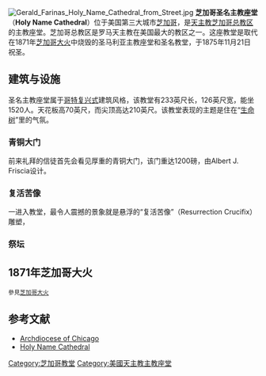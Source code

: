 [[File:Gerald_Farinas_Holy_Name_Cathedral_from_Street.jpg|thumb]]
'''芝加哥圣名主教座堂'''（'''Holy Name Cathedral'''）位于美国第三大城市[[芝加哥|芝加哥]]，是[[天主教芝加哥总教区|天主教芝加哥总教区]]的主教座堂。芝加哥总教区是罗马天主教在美国最大的教区之一。这座教堂是取代在1871年[[芝加哥大火|芝加哥大火]]中烧毁的圣马利亚主教座堂和圣名教堂，于1875年11月21日祝圣。

==建筑与设施==

圣名主教座堂属于[[哥特复兴式|哥特复兴式]]建筑风格，该教堂有233英尺长，126英尺宽，能坐1520人。天花板高70英尺，而尖顶高达210英尺。该教堂表现的主题是住在“[[生命树|生命树]]”里的气氛。

=== 青铜大门 ===

前来礼拜的信徒首先会看见厚重的青铜大门，该门重达1200磅，由Albert J. Friscia设计。<!--  The doors introduce the overall "Tree of Life" theme with intricate details that serve to make the doors look like overwhelming planks of wood. The doors possess a hydraulic system that allows them to be opened with the push of a finger.  Beyond the doors is a vestibule encased in glass. -->

=== 复活苦像 ===

一进入教堂，最令人震撼的景象就是悬浮的“复活苦像”（Resurrection Crucifix）雕塑，<!--  by the artist [[Ivo_Demetz|Ivo Demetz]]. Adorning the walls of the nave are the [[Stations_of_the_Cross|Stations of the Cross]] by artist [[Goffredo_Verginelli|Goffredo Verginelli]] depicting the Passion, Crucifixion and Resurrection of Christ.  The stations are cast in bronze and framed in red Rocco Alicante marble. -->

<!-- ====Ambo of the Evangelists====

Various bronze sculptures are featured in other parts of the church.  One of the largest pieces is the ''Ambo of the Evangelists'' by [[Eugenio_de_Courten|Eugenio de Courten]].  An ''[[ambo|ambo]]'', in church liturgy, is the lectern from which readings of [[Holy_Scripture|Holy Scripture]] are proclaimed.  The bronze casting depicts the authors of the [[Gospels|Gospels]] with their symbols: [[Matthew_the_Evangelist|Matthew]] the [[angel|angel]] representing the Gospel of the Church; [[Mark_the_Evangelist|Mark]], the [[lion|lion]] and inspiration for Peter’s teachings or catechesis; [[Luke_the_Evangelist|Luke]], the [[ox|ox]], for his recounting of Christ’s infancy; [[John_the_Evangelist|John]], the [[eagle|eagle]], for the writer of the Spiritual Gospel, recounting the story of "the Word made flesh." -->

<!-- ====Ambo of the Epistle Writers====

Also by de Courten is the ''Ambo of the Evangelists'', a bronze casting depicting the authors of the apostolic letters to the early Church communities: [[Peter|Peter]], with keys to the Kingdom of God; [[Paul|Paul]], who died by the sword; [[James|James]], representing faith sustained by good works; and [[Jude_the_Apostle|Jude]], carrying a whip representing correction.  This particular ambo is used by lectors and cantors during Sunday masses and other special Church feasts and memorials. -->

=== 祭坛 ===
<!-- Six tons of monolithic red-black Rosso Imperiale di Solberga granite forms the ''mensa'' or table top of the altar.  The pedestal is encircled by a bronze bas-relief depicting [[Old_Testament|Old Testament]] scenes of sacrificial offerings and preparation: Abel's offering of the first sacrifice, the priest Melchizedek giving bread and wine, Abraham's willingness to sacrifice his son Isaac, and the Prophet Elijah receiving bread and water from the Angel of the Lord for strength to continue on his journey.  The consecrated altar contains relics, or actual artifacts from the bodies of [[John_the_Apostle|Saint John the Apostle]] and [[Timothy|Saint Timothy]]. -->

<!-- ====Cathedra of the See of Chicago====

A ''[[cathedra|cathedra]]'', or bishop's throne, is what makes the church a [[cathedral|cathedral]].  It is from this chair that ''Sede Chicagiensis'', or See of Chicago, is presided over by the archbishop of Chicago. Unlike most Roman Catholic cathedra, the ''Cathedra of the See of Chicago'' is plain and simple.  Its back contains three panels depicting the first Christian teachers: Christ in the center panel, and [[Saint_Peter|Saint Peter]] to his left and [[Paul_of_Tarsus|Saint Paul]] to his right. -->

<!-- ====Sanctuary Panels of the Holy Name====

Above the ''cathedra'' are the ''Sanctuary Panels of the Holy Name'', five bronze panels by [[Attilio_Selva|Attilio Selva]] representing the Holy Name of Jesus from which the church gets its name.  The first panel is of Simeon contemplating the ''Infant Savior'' whom Mary presents in the Temple.  The second panel depicts the ''Mystery of the Trinity'' and an angel carrying the monogram of Christ to earth.  The third panel is of the ''Risen Christ'' proclaimed as ''Lord''.  The fourth panel is of the ''Presentation of Jesus in the Temple'' showing Mary and Joseph presenting the child for circumcision and naming.  The last panel is of the ''Priesthood of Jesus'', with Christ adorned in vestments presenting the chalice to all people. -->

<!-- ====Galeri of the Cardinals====

Holy Name Cathedral continues the tradition of raising the [[galero|galero]], a wide-brimmed tasseled hat, of a deceased [[cardinal_(Catholicism)|cardinal]] over the ''cathedra'' from the highest point of the semicircular, domed cathedral apse. The galero is hung forever over the congregants of Holy Name Cathedral where they remain until they are reduced to dust, symbolizing how all earthly glory is passing.  Looking up above the ''Cathedra of the See of Chicago'' are the galeros of, from left to right, Cardinals Meyer, Bernardin, Mundelein, Cody and Stritch. -->

==1871年芝加哥大火==
<small>參見[[芝加哥大火|芝加哥大火]]</small>
<!-- At the time of the founding of the Diocese of Chicago on [[September_30|September 30]],[[1843|1843]], [[William_Quarter|Bishop William Quarter]] led his faithful from the Cathedral of Saint Mary at the southwest corner of Madison and Wabash Streets.A few years later in [[1851|1851]], an immense brick church called the Church of the Holy Name was being constructed on 州街 between Huron and Superior streets.  Its cornerstone was set in [[1852|1852]]。In October of 1871 however, both churches were destroyed as the Great Chicago Fire engulfed all of the city.  Church of the Holy Name pastor [[John_McMullen|John McMullen]] travelled the country to raise funds to rebuild the churches and to aid the homeless of Chicago.  Meanwhile, Chicago's Catholics were forced to worship in what was called the ''shanty cathedral'', a boarded-up burnt house on Cass Street. They worshiped there for over four years. -->
<!-- ==Breaking ground for the new cathedral==

In [[1874|1874]], [[Brooklyn|Brooklyn]] [[architect|architect]] [[Patrick_Charles_Keely|Patrick Charles Keely]] who would later also design [[St._Stanislaus_Kostka_in_Chicago|St. Stanislaus Kostka]] was selected to draw plans for the new cathedral of Chicago.  On [[July_19|July 19]] of that year, the cornerstone was finally laid.  On [[November_21|November 21]] of the following year, Bishop Thomas Foley dedicated the church and christened it the Cathedral of the Holy Name.  In [[1880|1880]], the Diocese of Chicago was reorganized to become the Archdiocese of Chicago and 圣名主教座堂 became the church of primacy over several other dioceses in 美国中西部。 -->

<!-- ==Early renovations==

In [[1888|1888]], surveyors noticed that the cathedral was sagging on its Superior Street side.  The prompted the archbishop to commence with the cathedral's first renovation projects.  By [[1915|1915]], Holy Name Cathedral was balanced out and saved from sinking into the ground.  It was also lengthened by 15 feet to accommodate the growing Catholic population.  That same year, [[James_Edward_Quigley|James Edward Quigley]], Archbishop of Chicago, died.  The first major Mass of the newly rededicated cathedral was the late archbishop's funeral. -->

<!-- ==George Cardinal Mundelein== -->

<!-- In [[1924|1924]], [[George_Cardinal_Mundelein|Archbishop George W. Mundelein]] was elevated by the [[pope|pope]] to become a cardinal.  When he returned from consistory at the [[Vatican_City|Vatican]], the new cardinal was greeted at Holy Name Cathedral with a celebratory procession of over 80,000 Catholics.  Cardinal Mundelein gained new followers and became a beloved pastoral leader.

When Cardinal Mundelein died unexpectedly in his sleep in October [[1939|1939]], [[Chicago_City_Hall|Chicago City Hall]] hastily paved State Street where the subway was being constructed to accommodate the great influx of mourners expected to make the pilgrimage.  As Cardinal Mundelein lay in state in the nave of Holy Name Cathedral, over a million people paid their last respects. -->

<!-- ==Second Vatican Council==

As soon as the Second Vatican Council was concluded in the 1960s, Holy Name Cathedral proceeded with a massive renovation project to alter the cathedral interior.  From Easter [[1968|1968]] to [[1969|1969]], Holy Name Cathedral was closed and masses were held in various locations including a nearby school gymnasium.  At midnight on Christmas Eve of 1969, Holy Name Cathedral was reopened and the first English language mass was celebrated with the presider actually facing the congregation for the first time. -->

<!-- ==Papal Visit of 1979==

[[Pope_John_Paul_II|Pope John Paul II]] became the first Pontiff to preside over Holy Name Cathedral in October [[1979|1979]].  On two successive evenings, Pope John Paul II was treated to the music of [[Luciano_Pavarotti|Luciano Pavarotti]] and the [[Chicago_Symphony_Orchestra|Chicago Symphony Orchestra]] in the nave of the cathedral. -->

==参考文献==
<div class="references-small">
<references />
</div>
* [https://web.archive.org/web/19961029034800/http://www.archdiocese-chgo.org/ Archdiocese of Chicago]
* [https://web.archive.org/web/20070606203244/http://www.holynamecathedral.org/menu.htm Holy Name Cathedral]

[[Category:芝加哥教堂|Category:芝加哥教堂]]
[[Category:美國天主教主教座堂|Category:美國天主教主教座堂]]
